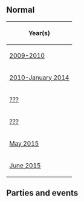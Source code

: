 
{{NeedSWFs}}

==Normal==
{|class="wikitable" border="1" style="margin: auto;"
!Year(s)
|-
|[[Media:RoomsForest.swf|2009-2010]]
|-
|[[Media:RoomsForest_3.swf|2010-January 2014]]
|-
|[[Media:RoomsForest_4.swf|???]]
|-
|[[Media:RoomsForest_5.swf|???]]
|-
|[[Media:RoomsForest-May2015.swf|May 2015]]
|-
|[[Media:RoomsForest-June2015.swf|June 2015]]
|}

==Parties and events==


{{Places}}